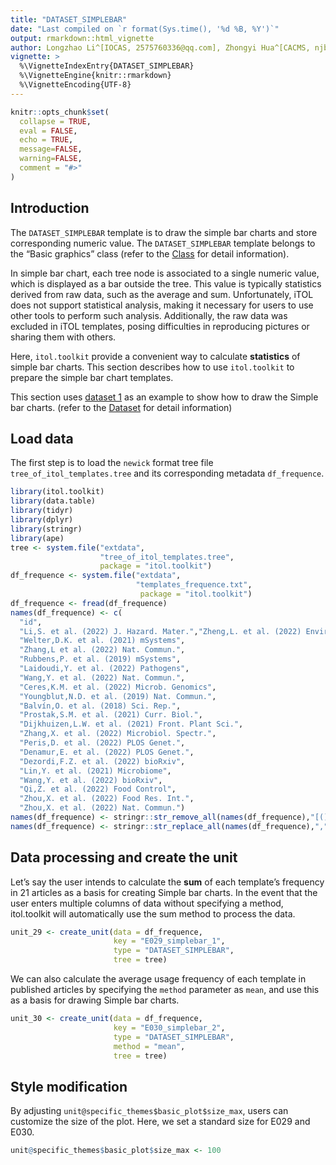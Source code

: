 ```yaml
---
title: "DATASET_SIMPLEBAR"
date: "Last compiled on `r format(Sys.time(), '%d %B, %Y')`"
output: rmarkdown::html_vignette
author: Longzhao Li^[IOCAS, 2575760336@qq.com], Zhongyi Hua^[CACMS, njbxhzy@hotmail.com], Tong Zhou^[IOCAS, tongzhou2017@gmail.com]
vignette: >
  %\VignetteIndexEntry{DATASET_SIMPLEBAR}
  %\VignetteEngine{knitr::rmarkdown}
  %\VignetteEncoding{UTF-8}
---
```


```r
knitr::opts_chunk$set(
  collapse = TRUE,
  eval = FALSE,
  echo = TRUE,
  message=FALSE,
  warning=FALSE,
  comment = "#>"
)
```

## Introduction
The `DATASET_SIMPLEBAR` template is to draw the simple bar charts and store corresponding numeric value. The `DATASET_SIMPLEBAR` template belongs to the "Basic graphics" class (refer to the [Class]() for detail information).

In simple bar chart, each tree node is associated to a single numeric value, which is displayed as a bar outside the tree. This value is typically statistics derived from raw data, such as the average and sum. Unfortunately, iTOL does not support statistical analysis, making it necessary for users to use other tools to perform such analysis. Additionally, the raw data was excluded in iTOL templates, posing difficulties in reproducing pictures or sharing them with others.

Here, `itol.toolkit` provide a convenient way to calculate  **statistics** of simple bar charts. This section describes how to use `itol.toolkit` to prepare the simple bar chart templates.

This section uses [dataset 1](https://github.com/TongZhou2017/itol.toolkit/tree/master/inst/extdata/dataset1) as an example to show how to draw the Simple bar charts. (refer to the  [Dataset](https://tongzhou2017.github.io/itol.toolkit/articles/Datasets.html) for detail information)

## Load data
The first step is to load the `newick` format tree file `tree_of_itol_templates.tree` and its corresponding metadata `df_frequence`. 
```r
library(itol.toolkit)
library(data.table)
library(tidyr)
library(dplyr)
library(stringr)
library(ape)
tree <- system.file("extdata",
                    "tree_of_itol_templates.tree",
                    package = "itol.toolkit")
df_frequence <- system.file("extdata",
                            "templates_frequence.txt",
                             package = "itol.toolkit")
df_frequence <- fread(df_frequence)
names(df_frequence) <- c(
  "id",
  "Li,S. et al. (2022) J. Hazard. Mater.","Zheng,L. et al. (2022) Environ. Pollut.",
  "Welter,D.K. et al. (2021) mSystems",
  "Zhang,L et al. (2022) Nat. Commun.",
  "Rubbens,P. et al. (2019) mSystems",
  "Laidoudi,Y. et al. (2022) Pathogens",
  "Wang,Y. et al. (2022) Nat. Commun.",
  "Ceres,K.M. et al. (2022) Microb. Genomics",
  "Youngblut,N.D. et al. (2019) Nat. Commun.",
  "Balvín,O. et al. (2018) Sci. Rep.",
  "Prostak,S.M. et al. (2021) Curr. Biol.",
  "Dijkhuizen,L.W. et al. (2021) Front. Plant Sci.",
  "Zhang,X. et al. (2022) Microbiol. Spectr.",
  "Peris,D. et al. (2022) PLOS Genet.",
  "Denamur,E. et al. (2022) PLOS Genet.",
  "Dezordi,F.Z. et al. (2022) bioRxiv",
  "Lin,Y. et al. (2021) Microbiome",
  "Wang,Y. et al. (2022) bioRxiv",
  "Qi,Z. et al. (2022) Food Control",
  "Zhou,X. et al. (2022) Food Res. Int.",
  "Zhou,X. et al. (2022) Nat. Commun.")
names(df_frequence) <- stringr::str_remove_all(names(df_frequence),"[()]")
names(df_frequence) <- stringr::str_replace_all(names(df_frequence),",","-")
```

## Data processing and create the unit
Let's say the user intends to calculate the **sum** of each template's frequency in 21 articles as a basis for creating Simple bar charts. In the event that the user enters multiple columns of data without specifying a method, itol.toolkit will automatically use the sum method to process the data.
```r
unit_29 <- create_unit(data = df_frequence,
                       key = "E029_simplebar_1",
                       type = "DATASET_SIMPLEBAR",
                       tree = tree)
```
We can also calculate the average usage frequency of each template in published articles by specifying the `method` parameter as `mean`, and use this as a basis for drawing Simple bar charts.
```r
unit_30 <- create_unit(data = df_frequence,
                       key = "E030_simplebar_2",
                       type = "DATASET_SIMPLEBAR",
                       method = "mean",
                       tree = tree)
```

## Style modification
By adjusting `unit@specific_themes$basic_plot$size_max`, users can customize the size of the plot. Here, we set a standard size for E029 and E030.
```r
unit@specific_themes$basic_plot$size_max <- 100
```
